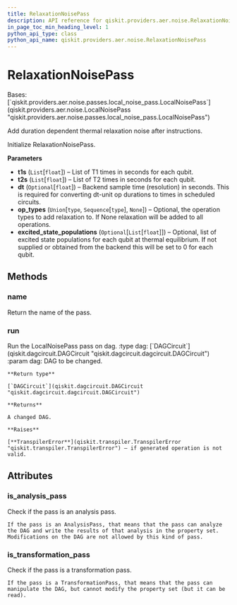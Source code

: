 ```yaml
---
title: RelaxationNoisePass
description: API reference for qiskit.providers.aer.noise.RelaxationNoisePass
in_page_toc_min_heading_level: 1
python_api_type: class
python_api_name: qiskit.providers.aer.noise.RelaxationNoisePass
---
```


# RelaxationNoisePass

<Class id="qiskit.providers.aer.noise.RelaxationNoisePass" isDedicatedPage={true} github="https://github.com/qiskit/qiskit-aer/tree/stable/0.10/qiskit/providers/aer/noise/passes/relaxation_noise_pass.py" signature="RelaxationNoisePass(t1s, t2s, dt=None, op_types=None, excited_state_populations=None)" modifiers="class">
  Bases: [`qiskit.providers.aer.noise.passes.local_noise_pass.LocalNoisePass`](qiskit.providers.aer.noise.LocalNoisePass "qiskit.providers.aer.noise.passes.local_noise_pass.LocalNoisePass")

  Add duration dependent thermal relaxation noise after instructions.

  Initialize RelaxationNoisePass.

  **Parameters**

  *   **t1s** (`List`\[`float`]) – List of T1 times in seconds for each qubit.
  *   **t2s** (`List`\[`float`]) – List of T2 times in seconds for each qubit.
  *   **dt** (`Optional`\[`float`]) – Backend sample time (resolution) in seconds. This is required for converting dt-unit op durations to times in scheduled circuits.
  *   **op\_types** (`Union`\[`type`, `Sequence`\[`type`], `None`]) – Optional, the operation types to add relaxation to. If None relaxation will be added to all operations.
  *   **excited\_state\_populations** (`Optional`\[`List`\[`float`]]) – Optional, list of excited state populations for each qubit at thermal equilibrium. If not supplied or obtained from the backend this will be set to 0 for each qubit.

  ## Methods

  ### name

  <Function id="qiskit.providers.aer.noise.RelaxationNoisePass.name" signature="RelaxationNoisePass.name()">
    Return the name of the pass.
  </Function>

  ### run

  <Function id="qiskit.providers.aer.noise.RelaxationNoisePass.run" signature="RelaxationNoisePass.run(dag)">
    Run the LocalNoisePass pass on dag. :type dag: [`DAGCircuit`](qiskit.dagcircuit.DAGCircuit "qiskit.dagcircuit.dagcircuit.DAGCircuit") :param dag: DAG to be changed.

    **Return type**

    [`DAGCircuit`](qiskit.dagcircuit.DAGCircuit "qiskit.dagcircuit.dagcircuit.DAGCircuit")

    **Returns**

    A changed DAG.

    **Raises**

    [**TranspilerError**](qiskit.transpiler.TranspilerError "qiskit.transpiler.TranspilerError") – if generated operation is not valid.
  </Function>

  ## Attributes

  ### is\_analysis\_pass

  <Attribute id="qiskit.providers.aer.noise.RelaxationNoisePass.is_analysis_pass">
    Check if the pass is an analysis pass.

    If the pass is an AnalysisPass, that means that the pass can analyze the DAG and write the results of that analysis in the property set. Modifications on the DAG are not allowed by this kind of pass.
  </Attribute>

  ### is\_transformation\_pass

  <Attribute id="qiskit.providers.aer.noise.RelaxationNoisePass.is_transformation_pass">
    Check if the pass is a transformation pass.

    If the pass is a TransformationPass, that means that the pass can manipulate the DAG, but cannot modify the property set (but it can be read).
  </Attribute>
</Class>

